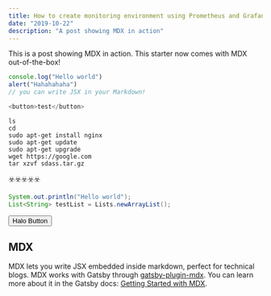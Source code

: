 ```yaml
---
title: How to create monitoring environment using Prometheus and Grafana
date: "2019-10-22"
description: "A post showing MDX in action"
---
```


This is a post showing MDX in action. This starter now comes with MDX out-of-the-box!

```js
console.log("Hello world")
alert("Hahahahaha")
// you can write JSX in your Markdown!

<button>test</button>
```

```bash{outputLines: 2-5,7}
ls
cd
sudo apt-get install nginx
sudo apt-get update
sudo apt-get upgrade
wget https://google.com
tar xzvf sdass.tar.gz
```

☣️☣️☣️☣️☣️

```java
System.out.println("Hello world");
List<String> testList = Lists.newArrayList();
```

<button class="bg-blue-500 hover:bg-blue-700 text-white py-2 px-4 rounded">
  Halo Button
</button>

## MDX

MDX lets you write JSX embedded inside markdown, perfect for technical blogs. MDX works with Gatsby through [gatsby-plugin-mdx](https://www.gatsbyjs.org/packages/gatsby-plugin-mdx/). You can learn more about it in the Gatsby docs: [Getting Started with MDX](https://www.gatsbyjs.org/docs/mdx/getting-started/).
